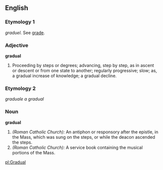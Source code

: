 ==English==

===Etymology 1===
{{F.}} ''graduel''.  See [[grade]].

===Adjective===
'''gradual'''
# Proceeding by steps or degrees; advancing, step by step, as in ascent or descent or from one state to another; regularly progressive; slow; as, a gradual increase of knowledge; a gradual decline.

===Etymology 2===
{{LL.}} ''graduale a gradual''

===Noun===
'''gradual'''
# ''(Roman Catholic Church):'' An antiphon or responsory after the epistle, in the Mass, which was sung on the steps, or while the deacon ascended the steps.
# ''(Roman Catholic Church):'' A service book containing the musical portions of the Mass.

[[pl:Gradual]]